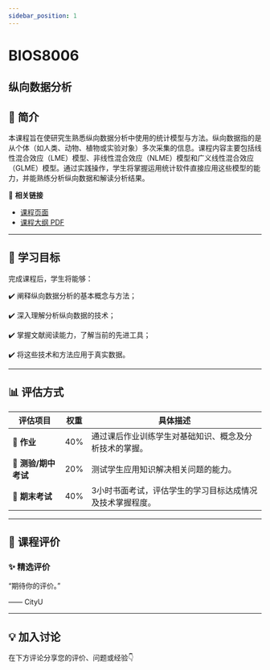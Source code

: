 ```yaml
---
sidebar_position: 1
---
```


# BIOS8006
## 纵向数据分析

## **📘 简介**
本课程旨在使研究生熟悉纵向数据分析中使用的统计模型与方法。纵向数据指的是从个体（如人类、动物、植物或实验对象）多次采集的信息。课程内容主要包括线性混合效应（LME）模型、非线性混合效应（NLME）模型和广义线性混合效应（GLME）模型。通过实践操作，学生将掌握运用统计软件直接应用这些模型的能力，并能熟练分析纵向数据和解读分析结果。

🔗 **相关链接**
- [课程页面](https://www.cityu.edu.hk/catalogue/pg/202526/course/BIOS8006.htm)
- [课程大纲 PDF](https://www.cityu.edu.hk/catalogue/pg/202526/course/BIOS8006.pdf)

---

## **🎯 学习目标**

完成课程后，学生将能够：

✔️ 阐释纵向数据分析的基本概念与方法；

✔️ 深入理解分析纵向数据的技术；

✔️ 掌握文献阅读能力，了解当前的先进工具；

✔️ 将这些技术和方法应用于真实数据。

---

## **📊 评估方式**

| **评估项目**          | **权重** | **具体描述**                                                                                       |
|----------------------|---------|---------------------------------------------------------------------------------------------------|
| **📝 作业**            | 40%     | 通过课后作业训练学生对基础知识、概念及分析技术的掌握。                                               |
| **📄 测验/期中考试**    | 20%     | 测试学生应用知识解决相关问题的能力。                                                               |
| **📄 期末考试**        | 40%     | 3小时书面考试，评估学生的学习目标达成情况及技术掌握程度。                                             |

---

## **💬 课程评价**

### ✨ **精选评价**
<div className={commentStyles.commentBox}>
    <p className={commentStyles.commentText}>
        “期待你的评价。”
    </p>
    <p className={commentStyles.commentAuthor}>—— CityU</p>
</div>

---

## **💡 加入讨论**

在下方评论分享您的评价、问题或经验👇
<Utterances />
